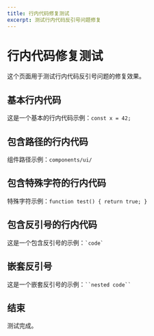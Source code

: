 ```yaml
---
title: 行内代码修复测试
excerpt: 测试行内代码反引号问题修复
---
```


# 行内代码修复测试

这个页面用于测试行内代码反引号问题的修复效果。

## 基本行内代码

这是一个基本的行内代码示例：`const x = 42;`

## 包含路径的行内代码

组件路径示例：`components/ui/`

## 包含特殊字符的行内代码

特殊字符示例：`function test() { return true; }`

## 包含反引号的行内代码

这是一个包含反引号的示例：`` `code` ``

## 嵌套反引号

这是一个嵌套反引号的示例：``` ``nested code`` ```

## 结束

测试完成。
